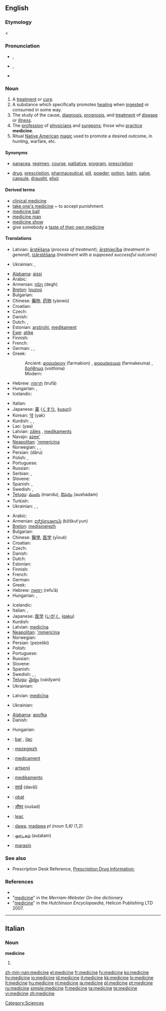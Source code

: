 {{wikipedia}}
==English==

===Etymology===
{{ME.}} {{term|lang=enm|medicin}} < {{L.}} {{term|medicina|medicīna}}

===Pronunciation===
* {{a|US}} {{enPR|ˈme-də-sən}}, {{IPA|/ˈmɛdəsɪn/}}
* {{a|UK}} {{enPR|ˈmed-sən}}, {{IPA|/ˈmɛdsən/}}
* {{audio|en-us-medicine.ogg|Audio (US)}}

===Noun===
{{en-noun}}

# A [[treatment]] or [[cure]].
# A substance which specifically promotes [[healing]] when [[ingest]]ed or consumed in some way.
# The study of the cause, [[diagnosis]], [[prognosis]], and [[treatment]] of [[disease]] or [[illness]].
# The [[profession]] of [[physician]]s and [[surgeon]]s; those who [[practice]] '''medicine'''.
# Ritual [[Native American]] [[magic]] used to promote a desired outcome, in hunting, warfare, etc.

====Synonyms====
* {{sense|treatment}} [[panacea]], [[regimen]], [[course]], [[palliative]], [[program]], [[prescription]]
* {{sense|substance}} [[drug]], [[prescription]], [[pharmaceutical]], [[pill]], [[powder]], [[potion]], [[balm]], [[salve]], [[capsule]], [[draught]], [[elixir]]

====Derived terms====
* [[clinical medicine]]
* [[take one's medicine]] ~ to accept punishment.
* [[medicine ball]]
* [[medicine man]]
* [[medicine show]]
* give somebody a [[taste of one's own medicine|taste of their own medicine]]

====Translations====
{{trans-top|treatment or cure}}
* Latvian: [[ārstēšana]] {{f}} (''process of treatment''), [[ārstniecība]] {{f}} (''treatment in general''), [[izārstēšana]] {{f}} (''treatment with a supposed successful outcome'')
{{trans-mid}}
* Ukrainian: {{t|uk|лікування|n|tr=likuvánnja|sc=Cyrl|xs=Ukrainian}}, {{t|uk|лік|m|tr=lik|sc=Cyrl|xs=Ukrainian}}
{{trans-bottom}}

{{trans-top|substance which promotes healing}}
* [[Alabama]]: [[aissi]]
* Arabic: {{t-|ar|دواء|m|tr=dawā’|sc=Arab}}
* Armenian: [[դեղ]] (degh)
* [[Breton]]: [[louzoù]] {{p}}
* Bulgarian: {{t+|bg|лекарство|n|tr=lekarstvo|sc=Cyrl}}
* Chinese: [[藥物]], [[药物]] (yàowù)
* Croatian: {{t+|hr|lijek|m}}
* Czech: {{t+|cs|lék|m}}
* Danish: {{t-|da|medicin|c}}
* Dutch: {{t+|nl|medicijn|n}}, {{t+|nl|geneesmiddel|n}}
* Estonian: [[arstirohi]], [[medikament]]
* [[Ewe]]: [[atike]] {{n}}
* Finnish: {{t+|fi|lääke}}
* French: {{t+|fr|médicament|m}}
* German: {{t-|de|Arznei|f}}, {{t+|de|Medizin|f}}, {{t+|de|Medikament|n}}
* Greek:
*: Ancient: [[φαρμάκιον]] (farmakion) {{n}}, [[φαρμάκευμα]] (farmakeuma) {{n}}, [[βοήθημα]] (voithima) {{n}}
*: Modern: {{t+|el|φάρμακο|n|tr=fármako|sc=Grek}}
* Hebrew: [[תרופה]] (trufā) {{f}}
* Hungarian: {{t+|hu|gyógyszer}}, {{t+|hu|orvosság}}
* Icelandic: {{t+|is|lyf|n}}
{{trans-mid}}
* Italian: {{t+|it|medicina|f}}
* Japanese: [[薬]] ([[くすり]], [[kusuri]])
* Korean: [[약]] (yak)
* Kurdish: {{t+|ku|derman|m}}, {{t+|ku|îlac|m}}, {{t-|ku|ده‌رمان|sc=KUchar}}
* Lao: {{Laoo|[[ຢາ]]}} (yaa)
* Latvian: [[zāles]] {{f|p}}, [[medikaments]] {{m}}
* Navajo: [[azee']]
* [[Neapolitan]]: [['mmericìna]] {{f}}
* Norwegian: {{t-|no|legemiddel|n}}, {{t-|no|medikament|n}}, {{t-|no|medisin|m}}
* Persian: {{fa-Arab|[[دارو]]}} (dâru)
* Polish: {{t+|pl|lekarstwo|n}}, {{t+|pl|lek|m}}
* Portuguese: {{t+|pt|remédio|m}}
* Russian: {{t+|ru|лекарство|n|tr=lekárstvo|sc=Cyrl}}
* Serbian: {{t-|sr|lek|m}}, {{t-|sr|zdravilo|n}}
* Slovene: {{t+|sl|zdravilo|n}}
* Spanish: {{t+|es|medicamento|m}}, {{t+|es|medicina|f}}
* Swedish: {{t+|sv|läkemedel|n}}, {{t+|sv|medicin|c}}
* [[Telugu]]: [[మందు]] (mandu), [[ఔషదం]] (aushadam)
* Turkish: {{t+|tr|ilaç}}
* Ukrainian: {{t|uk|ліки|m|p|tr=líky|sc=Cyrl|xs=Ukrainian}}, {{t|uk|лік|m|tr=lik|sc=Cyrl|xs=Ukrainian}}, {{t|uk|лікарство|n|tr=likárstvo|sc=Cyrl|xs=Ukrainian}}
{{trans-bottom}}

{{trans-top|field of study}}
* Arabic: {{t-|ar|الطب|m|tr=aʈ-ʈíbb|sc=Arab}}
* Armenian: [[բժշկություն]] (bžškut῾yun)
* [[Breton]]: [[medisinerezh]] {{m}}
* Bulgarian: {{t-|bg|медицина|f|tr=meditsina|sc=Cyrl}}
* Chinese: [[醫學]], [[医学]] (yīxué)
* Croatian: {{t-|hr|medicina|f}}
* Czech: {{t-|cs|lékařství|n}}
* Danish: {{t-|da|medicin|c}}
* Dutch: {{t+|nl|geneeskunde|f}}
* Estonian: {{t-|et|meditsiin}}
* Finnish: {{t-|fi|lääketiede}}
* French: {{t+|fr|médecine|f}}
* German: {{t+|de|Medizin|f}}
* Greek: {{t+|el|ιατρική|f|tr=iatriki|sc=Grek}}
* Hebrew: [[רפואה]] (refuʾā) {{f}}
* Hungarian: {{t+|hu|orvostudomány}}, {{t+|hu|orvostan}}
{{trans-mid}}
* Icelandic: {{t+|is|læknisfræði|f}}
* Italian: {{t+|it|medicina|f}}, {{t+|it|clinica|f}}
* Japanese: [[医学]] ([[いがく]], [[igaku]])
* Kurdish: {{t+|ku|tib|f}}
* Latvian: [[medicīna]] {{f}}
* [[Neapolitan]]: [['mmericìna]] {{f}}
* Norwegian: {{t-|no|medisin|m}}
* Persian: {{fa-Arab|[[پزشکی]]}} (pezeški)
* Polish: {{t+|pl|medycyna|f}}
* Portuguese: {{t+|pt|medicina|f}}
* Russian: {{t+|ru|медицина|f|tr=medicína|sc=Cyrl}}
* Slovene: {{t+|sl|medicina|f}}
* Spanish: {{t+|es|medicina|f}}
* Swedish: {{t+|sv|medicin|c}}, {{t-|sv|läkarvetenskap|c}}, {{t-|sv|läkekonst|c}}
* [[Telugu]]: [[వైద్యం]] (vaidyam)
* Ukrainian: {{t-|uk|медицина|f|tr=medycýna|sc=Cyrl|xs=Ukrainian}}
{{trans-bottom}}

{{trans-top|profession}}
* Latvian: [[medicīna]] {{f}}
{{trans-mid}}
* Ukrainian: {{t-|uk|медицина|f|tr=medycýna|sc=Cyrl|xs=Ukrainian}}
{{trans-bottom}}

{{trans-top|ritual Native American magic}}
* [[Alabama]]: [[apofka]]
* Danish: {{t-|da|medicin}}
{{trans-mid}}
* Hungarian: {{t|hu|varázsszer}}
{{trans-bottom}}

{{checktrans-top}}
* {{ttbc|Albanian}}: [[bar]] {{m}}, [[ilaç]] {{m}}
* {{ttbc|Breton}}: [[mezegiezh]] {{f}}
* {{ttbc|Catalan}}: [[medicament]] {{m}}
* {{ttbc|Dutch}}: [[artsenij]] {{f}}
* {{ttbc|Esperanto}}: [[medikamento]]
* {{ttbc|Hindi}}: [[दवाई]] (davāī)
{{checktrans-mid}}
* {{ttbc|Indonesian}}: [[obat]]
* {{ttbc|Marathi}}: [[औषद]] (oušad)
* {{ttbc|Romanian}}: [[leac]] {{m|f}}
* {{ttbc|Swahili}}: [[dawa]], [[madawa]] ''pl (noun 5,6)'' (1,2)
* {{ttbc|Tamil}}: [[ஔடதம்]] (auṭatam)
* {{ttbc|Tok Pisin}}: [[marasin]]
{{checktrans-bottom}}

===See also===
* Prescription Desk Reference, [http://prescriptiondesk.com Prescription Drug Information:]

===References===
* {{R:Dictionary.com|medicine}}
* "[http://209.161.33.50/dictionary/medicine medicine]" in the ''Merriam-Webster On-line dictionary''
* "[http://www.tiscali.co.uk/reference/dictionaries/english/data/d0082411.html medicine]" in the ''Hutchinson Encyclopaedia'', Helicon Publishing LTD 2007.

----

==Italian==

===Noun===
'''medicine''' {{f}}

# {{plural of|medicina|lang=Italian}}

[[Category:Sciences]]

[[zh-min-nan:medicine]]
[[el:medicine]]
[[fr:medicine]]
[[fy:medicine]]
[[ko:medicine]]
[[hy:medicine]]
[[io:medicine]]
[[id:medicine]]
[[it:medicine]]
[[kk:medicine]]
[[lo:medicine]]
[[lt:medicine]]
[[hu:medicine]]
[[nl:medicine]]
[[ja:medicine]]
[[pl:medicine]]
[[pt:medicine]]
[[ru:medicine]]
[[simple:medicine]]
[[fi:medicine]]
[[ta:medicine]]
[[te:medicine]]
[[vi:medicine]]
[[zh:medicine]]